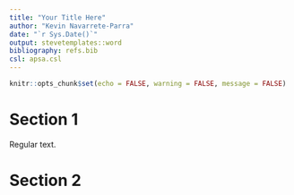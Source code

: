 ```yaml
---
title: "Your Title Here"
author: "Kevin Navarrete-Parra"
date: "`r Sys.Date()`"
output: stevetemplates::word
bibliography: refs.bib
csl: apsa.csl
---
```


```r
knitr::opts_chunk$set(echo = FALSE, warning = FALSE, message = FALSE)
```

# Section 1

Regular text.

# Section 2

